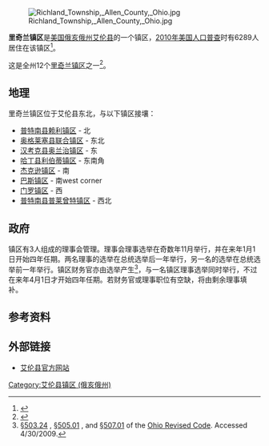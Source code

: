 {{Infobox settlement
|official_name            = 里奇兰镇区
|settlement_type          = [[Township_(United_States)|Township]]
|nickname                 = 
|motto                    =

<!-- Images -->
|image_skyline            = 
|imagesize                = 
|image_caption            = 
|image_flag               = 
|image_seal               =

<!-- Maps -->
|image_map                = Richland_Allen.PNG
|mapsize                  = 250x200px
|map_caption              = 里奇兰镇区在艾伦县的位置
|image_map1               = 
|mapsize1                 = 
|map_caption1             =

<!-- Location -->
|coordinates_display      = inline,title
|coordinates_region       = US-OH
|subdivision_type         = [[世界政區索引|国家]]
|subdivision_name         = [[美国|美国]]
|subdivision_type1        = [[美国行政区划|州份]]
|subdivision_name1        = [[俄亥俄州|俄亥俄州]]
|subdivision_type2        = [[俄亥俄州行政区划|县]]
|subdivision_name2        = [[艾伦县_(俄亥俄州)|艾伦县]]

<!-- Government -->
|government_footnotes     = 
|government_type          = 
|leader_title             = 
|leader_name              = 
|leader_title1            = 
|leader_name1             = 
|established_title        = 
|established_date         =

<!-- Area -->
|unit_pref                = Imperial
|area_footnotes           = 
|area_magnitude           = 
|area_total_km2           = 108.6
|area_land_km2            = 107.9
|area_water_km2           = 0.8
|area_total_sq_mi         = 
|area_land_sq_mi          = 
|area_water_sq_mi         =

<!-- Population -->
|population_as_of         = [[2010年美国人口普查|2010年]]
|population_footnotes     = 
|population_total         = 6289
|population_density_km2   = 58.3
|population_density_sq_mi =

<!-- General information -->
|timezone                 = [[北美东部时区|东部（EST）]]
|utc_offset               = -5
|timezone_DST             = EDT
|utc_offset_DST           = -4
|elevation_footnotes      = <ref name="GR3">{{cite web|url=http://geonames.usgs.gov|accessdate=2008-01-31|title=US Board on Geographic Names|publisher=[[United_States_Geological_Survey|United States Geological Survey]]|date=2007-10-25|archive-date=2012-02-04|archive-url=https://web.archive.org/web/20120204035720/http://geonames.usgs.gov/|dead-url=no}}</ref>
|elevation_m              = 252
|elevation_ft             = 827
|latd = 40 |latm = 52 |lats = 34 |latNS = N
|longd = 83 |longm = 55 |longs = 46 |longEW = W

<!-- Area/postal codes & others -->
|postal_code_type         = 
|postal_code              = 
|area_code                = 
|blank_name               = [[聯邦資料處理標準|FIPS代码]]
|blank_info               = 39-66614<ref name="GR2">{{cite web|url=http://factfinder2.census.gov|publisher=[[United_States_Census_Bureau|United States Census Bureau]]|accessdate=2008-01-31|title=American FactFinder|archive-date=2013-09-11|archive-url=https://web.archive.org/web/20130911234518/http://factfinder2.census.gov/|dead-url=no}}</ref>
|blank1_name              = [[地名信息系统|地名信息系统]]特征识别码
|blank1_info              = 1085698<ref name="GR3" />
|website                  = 
|footnotes                = 
}}
[[Image:Richland_Township,_Allen_County,_Ohio.jpg|thumb]]

'''里奇兰镇区'''是[[美国|美国]][[俄亥俄州|俄亥俄州]][[艾伦县_(俄亥俄州)|艾伦县]]的一个镇区，[[2010年美国人口普查|2010年美国人口普查]]时有6289人居住在该镇区<ref name="Census 2010">{{cite web| url=http://factfinder2.census.gov/bkmk/table/1.0/en/DEC/10_DP/G001/0600000US3900366614| title=Geographic Identifiers: 2010 Demographic Profile Data (G001): Richland township, Allen County, Ohio| publisher=U.S. Census Bureau, American Factfinder| accessdate=July 5, 2013| archive-date=2019-06-30| archive-url=https://web.archive.org/web/20190630193712/https://factfinder.census.gov/faces/tableservices/jsf/pages/productview.xhtml?src=bkmk| dead-url=no}}</ref>。

这是全州12个[[里奇兰镇区_(俄亥俄州)|里奇兰镇区]]之一<ref>{{Cite web| title = Detailed map of Ohio| work = | publisher = [[United_States_Census_Bureau|United States Census Bureau]]| year = 2000| url = http://www2.census.gov/geo/maps/general_ref/cousub_outline/cen2k_pgsz/oh_cosub.pdf| format = PDF| accessdate = 2007-02-16| archive-date = 2020-09-01| archive-url = https://web.archive.org/web/20200901011436/https://www2.census.gov/geo/maps/general_ref/cousub_outline/cen2k_pgsz/oh_cosub.pdf| dead-url = no}}</ref>。
==地理==
里奇兰镇区位于艾伦县东北，与以下镇区接壤：
*[[赖利镇区_(俄亥俄州普特南县)|普特南县赖利镇区]] - 北
*[[联合镇区_(俄亥俄州奥格莱塞县)|奥格莱塞县联合镇区]] - 东北
*[[奥兰治镇区_(俄亥俄州汉考克县)|汉考克县奥兰治镇区]] - 东
*[[利伯蒂镇区_(俄亥俄州哈丁县)|哈丁县利伯蒂镇区]] - 东南角
*[[杰克逊镇区_(俄亥俄州艾伦县)|杰克逊镇区]] - 南
*[[巴斯镇区_(俄亥俄州艾伦县)|巴斯镇区]] - 南west corner
*[[门罗镇区_(俄亥俄州艾伦县)|门罗镇区]] - 西
*[[普莱曾特镇区_(俄亥俄州普特南县)|普特南县普莱曾特镇区]] - 西北

==政府==
镇区有3人组成的理事会管理。理事会理事选举在奇数年11月举行，并在来年1月1日开始四年任期。两名理事的选举在总统选举后一年举行，另一名的选举在总统选举前一年举行。镇区财务官亦由选举产生<ref>[http://codes.ohio.gov/orc/503.24 §503.24] {{Wayback|url=http://codes.ohio.gov/orc/503.24 |date=20090721175921 }}, [http://codes.ohio.gov/orc/505.01 §505.01] {{Wayback|url=http://codes.ohio.gov/orc/505.01 |date=20081231032851 }}, and [http://codes.ohio.gov/orc/507.01 §507.01] {{Wayback|url=http://codes.ohio.gov/orc/507.01 |date=20090721175216 }} of the [[Ohio_Revised_Code|Ohio Revised Code]]. Accessed 4/30/2009.</ref>，与一名镇区理事选举同时举行，不过在来年4月1日才开始四年任期。若财务官或理事职位有空缺，将由剩余理事填补。

==参考资料==
{{reflist}}

==外部链接==
*[http://www.co.allen.oh.us 艾伦县官方网站]

{{Allen County, Ohio}}

[[Category:艾伦县镇区_(俄亥俄州)|Category:艾伦县镇区 (俄亥俄州)]]